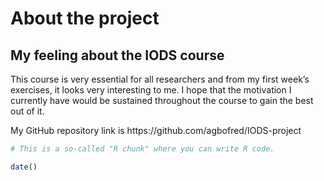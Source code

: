 
# About the project
## My feeling about the IODS course
This course is very essential  for all researchers and from my first week's exercises, it looks very interesting to me. I hope that the motivation I currently have would be sustained throughout the course to gain the best out of it. 

My GitHub repository link is https://github.com/agbofred/IODS-project



```r
# This is a so-called "R chunk" where you can write R code.

date()

```


